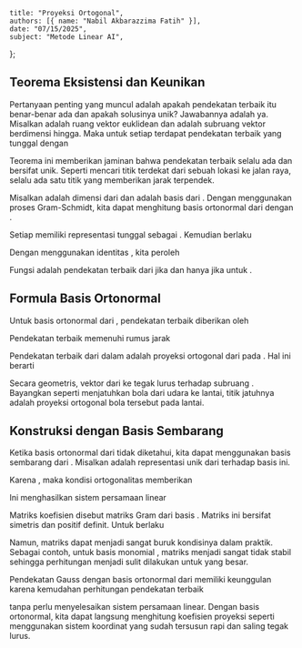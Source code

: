     title: "Proyeksi Ortogonal",
    authors: [{ name: "Nabil Akbarazzima Fatih" }],
    date: "07/15/2025",
    subject: "Metode Linear AI",
};

## Teorema Eksistensi dan Keunikan

Pertanyaan penting yang muncul adalah apakah pendekatan terbaik itu benar-benar ada dan apakah solusinya unik? Jawabannya adalah ya. Misalkan <InlineMath math="V" /> adalah ruang vektor euklidean dan <InlineMath math="S \subset V" /> adalah subruang vektor berdimensi hingga. Maka untuk setiap <InlineMath math="f \in V" /> terdapat pendekatan terbaik <InlineMath math="g \in S" /> yang tunggal dengan

<BlockMath math="\|f - g\| = \min_{\varphi \in S} \|f - \varphi\|" />

Teorema ini memberikan jaminan bahwa pendekatan terbaik selalu ada dan bersifat unik. Seperti mencari titik terdekat dari sebuah lokasi ke jalan raya, selalu ada satu titik yang memberikan jarak terpendek.

Misalkan <InlineMath math="n" /> adalah dimensi dari <InlineMath math="S" /> dan <InlineMath math="\psi_1, \ldots, \psi_n" /> adalah basis dari <InlineMath math="S" />. Dengan menggunakan proses Gram-Schmidt, kita dapat menghitung basis ortonormal <InlineMath math="\varphi_1, \ldots, \varphi_n" /> dari <InlineMath math="S" /> dengan <InlineMath math="\langle \varphi_i, \varphi_k \rangle = \delta_{ik}" />. 

Setiap <InlineMath math="g \in S" /> memiliki representasi tunggal sebagai <InlineMath math="g = \sum_{i=1}^n \alpha_i \varphi_i" />. Kemudian berlaku

<MathContainer>
<BlockMath math="\|f - g\|^2 = \langle f - g, f - g \rangle = \left\langle f - \sum_{i=1}^n \alpha_i \varphi_i, f - \sum_{k=1}^n \alpha_k \varphi_k \right\rangle" />
<BlockMath math="= \langle f, f \rangle - 2 \sum_{i=1}^n \alpha_i \langle f, \varphi_i \rangle + \sum_{i,k=1}^n \alpha_i \alpha_k \langle \varphi_i, \varphi_k \rangle" />
<BlockMath math="= \|f\|^2 - 2 \sum_{i=1}^n \alpha_i \langle f, \varphi_i \rangle + \sum_{i=1}^n \alpha_i^2" />
</MathContainer>

Dengan menggunakan identitas <InlineMath math="(\alpha_i - \langle f, \varphi_i \rangle)^2 = \alpha_i^2 - 2\alpha_i \langle f, \varphi_i \rangle + \langle f, \varphi_i \rangle^2" />, kita peroleh

<BlockMath math="\|f - g\|^2 = \|f\|^2 - \sum_{i=1}^n \langle f, \varphi_i \rangle^2 + \sum_{i=1}^n (\alpha_i - \langle f, \varphi_i \rangle)^2" />

Fungsi <InlineMath math="g \in S" /> adalah pendekatan terbaik dari <InlineMath math="f" /> jika dan hanya jika <InlineMath math="\alpha_i = \langle f, \varphi_i \rangle" /> untuk <InlineMath math="i = 1, \ldots, n" />.

## Formula Basis Ortonormal

Untuk basis ortonormal <InlineMath math="\varphi_1, \ldots, \varphi_n" /> dari <InlineMath math="S" />, pendekatan terbaik diberikan oleh

<BlockMath math="g = \sum_{i=1}^n \langle f, \varphi_i \rangle \varphi_i" />

Pendekatan terbaik memenuhi rumus jarak

<BlockMath math="\|f - g\| = \left( \|f\|^2 - \sum_{i=1}^n \langle f, \varphi_i \rangle^2 \right)^{\frac{1}{2}}" />

Pendekatan terbaik <InlineMath math="g" /> dari <InlineMath math="f" /> dalam <InlineMath math="S" /> adalah proyeksi ortogonal dari <InlineMath math="f" /> pada <InlineMath math="S" />. Hal ini berarti

<BlockMath math="\langle f - g, \varphi \rangle = 0 \text{ untuk semua } \varphi \in S" />

Secara geometris, vektor dari <InlineMath math="g" /> ke <InlineMath math="f" /> tegak lurus terhadap subruang <InlineMath math="S" />. Bayangkan seperti menjatuhkan bola dari udara ke lantai, titik jatuhnya adalah proyeksi ortogonal bola tersebut pada lantai.

## Konstruksi dengan Basis Sembarang

Ketika basis ortonormal dari <InlineMath math="S" /> tidak diketahui, kita dapat menggunakan basis sembarang <InlineMath math="\psi_1, \ldots, \psi_n" /> dari <InlineMath math="S" />. Misalkan <InlineMath math="g = \sum_{i=1}^n \alpha_i \psi_i" /> adalah representasi unik dari <InlineMath math="g" /> terhadap basis ini.

Karena <InlineMath math="\psi_k \in S" />, maka kondisi ortogonalitas memberikan

<BlockMath math="\left\langle f - \sum_{i=1}^n \alpha_i \psi_i, \psi_k \right\rangle = 0, \quad k = 1, \ldots, n" />

Ini menghasilkan sistem persamaan linear

<BlockMath math="\sum_{i=1}^n \alpha_i \langle \psi_i, \psi_k \rangle = \langle f, \psi_k \rangle, \quad k = 1, \ldots, n" />

Matriks koefisien <InlineMath math="A = (\langle \psi_i, \psi_k \rangle)_{i=1,\ldots,n,k=1,\ldots,n}" /> disebut matriks Gram dari basis <InlineMath math="\psi_1, \ldots, \psi_n" />. Matriks ini bersifat simetris dan positif definit. Untuk <InlineMath math="\alpha \neq 0" /> berlaku

<BlockMath math="\alpha^T A \alpha = \sum_{i,k=1}^n \langle \psi_i, \psi_k \rangle \alpha_i \alpha_k = \left\| \sum_{i=1}^n \alpha_i \psi_i \right\|^2 > 0" />

Namun, matriks <InlineMath math="A" /> dapat menjadi sangat buruk kondisinya dalam praktik. Sebagai contoh, untuk basis monomial <InlineMath math="1, x, \ldots, x^n" />, matriks menjadi sangat tidak stabil sehingga perhitungan <InlineMath math="g" /> menjadi sulit dilakukan untuk <InlineMath math="n" /> yang besar.

Pendekatan Gauss dengan basis ortonormal dari <InlineMath math="S" /> memiliki keunggulan karena kemudahan perhitungan pendekatan terbaik

<MathContainer>
<BlockMath math="g(x) = \sum_{k=1}^n \langle f, \varphi_k \rangle \varphi_k(x)" />
<BlockMath math="= \sum_{k=1}^n \int_a^b f(t) \varphi_k(t) \, dt \, \varphi_k(x)" />
</MathContainer>

tanpa perlu menyelesaikan sistem persamaan linear. Dengan basis ortonormal, kita dapat langsung menghitung koefisien proyeksi seperti menggunakan sistem koordinat yang sudah tersusun rapi dan saling tegak lurus.